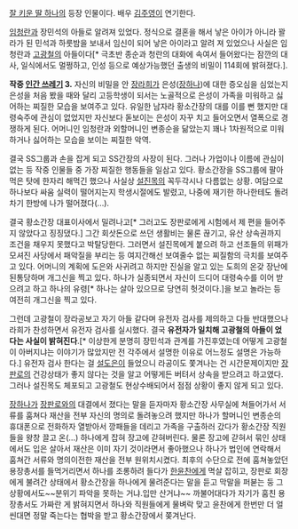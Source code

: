 [[잘 키운 딸 하나]]의 등장 인물이다. 배우 [[김주영]]이 연기한다.

[[임청란]]과 장민석의 아들로 알려져 있었다. 정식으로 결혼을 해서 낳은 아이가 아니라 꽐라가 된 민석과 하룻밤을 보내서 임신이 되어 낳은 아이라고 알려 져 있었으나 사실은 임청란과 [[고광철]]의 아들이다[* 극초반 종순과 청란의 대화에 속여서 들어왔다는 잠깐의 대사, 일식에서도 멀쩡하고, 인성 등으로 예상가능했던 출생의 비밀이 114회에 밝혀졌다.].

'''작중 [[인간 쓰레기]] 3.''' 자신의 비밀을 안 [[장라희]]가 은성([[장하나]])에 대한 증오심을 심었는지 은성을 처음 봤을 때와 달리 고등학생이 되서는 노골적으로 은성이 가족을 미워하고 싫어하는 찌질한 모습을 보여주고 있다. 유일한 남자라 황소간장의 대를 이를 뻔 했지만 대령숙주에 관심이 없었지만 자신보다 돋보이는 은성이 자꾸 치고 들어오면서 열폭으로 경쟁하게 된다. 어머니인 임청란과 외할머니인 변종순을 닮았는지 꽤나 1차원적으로 미워하거나 싫어하는 모습을 보이는 찌질한 악역.

결국 SS그룹과 손을 잡게 되고 SS간장의 사장이 된다. 그러나 가업이나 이름에 관심이 없는 등 작중 인물들 중 가장 찌질한 행동들을 일삼고 있다. 황소간장을 SS그룹에 팔아먹은 탓에 한자리 해먹긴 했으나 사실상 [[설진목]]의 꼭두각시나 다름없는 상황. 여담으로 하나보다 싸움 실력이 떨어지는지 학생시절에도 발렸고, 나중에 재기한 하나한테도 돌려차기 한방에 나가 떨어졌다(...).

결국 황소간장 대표이사에서 밀려나고[* 그러고도 장판로에게 시험에서 제 편을 들어주지 않았다고 징징댔다.] 그간 회삿돈으로 쓰던 생활비는 물론 끊기고, 유산 상속권까지 조건을 채우지 못했다고 박탈당한다. 그러면서 설진목에게 붙으려 하고 선조들의 위패가 모셔진 사당에서 패악질을 부리는 등 여지간해선 보여줄수 없는 찌질함의 극치를 보여주고 있다. 어머니의 계획에 도은와 사귀려고 하지만 진실을 알고 있는 도희의 온갖 장난에 된통당하며 개그신을 찍고 있다. 하나가 실종되면서 자신이 드디어 대령숙수를 이어 받으려고 하고 하나의 유령[* 하나는 살아 있으므로 당연히 헛것이다.]을 보고 놀라는 등 여전히 개그신을 찍고 있다.

그런데 고광철이 장라공보고 자기 아들 같다며 유전자 검사를 제의하고 다들 반대했으나 라희가 찬성하면서 유전자 검사를 실시했다. 결국 '''유전자가 일치해 고광철의 아들이 었다는 사실이 밝혀진다'''.[* 이상한게 분명히 장민석과 관계를 가진후였는데 어떻게 고광철이 아버지냐는 이야기가 많았지만 전 각주에서 설명한 이유로 어느정도 설명은 가능하다.] 유전자 검사 한다는 걸 [[설도은]]이 들었으니 라공이도 쫓겨나는 건 시간문제이지만 [[장판로]]의 건강상태가 좋지 않다는 것을 알고 어떻게든 버텨서 상속을 받으려고 하고였다. 그러나 설진목도 체포되고 고광철도 현상수배되어서 점점 상황이 좋지 않게 되고 있다. 

[[장하나]]가 [[장판로]]와의 대결에서 졌다는 말을 듣자마자 황소간장 사무실에 쳐들어가서 서류를 훔쳐다 재산을 전부 자신의 명의로 돌려놓으려 했지만 하나가 할머니인 변종순의 휴대폰으로 전화하자 열받아서 깡패들을 데리고 가족을 구출하러 갔다가 황소간장 직원들을 왕창 끌고 온(...) 하나에게 잡혀 장고에 갇혀버린다. 물론 장고에 갇혀서 묶인 상태에서도 입은 살아서 재산은 이미 자기 것이라면서 좋아했으나 하나가 법인에 연락해서 훔쳐간 서류와 명의이전한 재산을 전부 원위치시켰다. 최후의 수단으로 전에 훔쳐놓았던 용장총서를 들먹거리면서 하나를 조롱하려 들다가 [[한윤찬]]에게 멱살 잡히고, 장판로 회장에게 불려간 상태에서 황소간장을 하나에게 물려준다는 말을 듣고 막말을 퍼붇는 둥 그 상황에서도~~분위기 파악을 못하는 거냐.입만 산거냐~~ 까불어대다가 자기가 훔친 용장총서도 가짜란 게 밝혀지면서 하나와 직원들에게 물벼락 맞고 윤찬에게 한번만 더 얼씬대면 정말 죽는다는 협박을 받고 황소간장에서 쫒겨난다.
